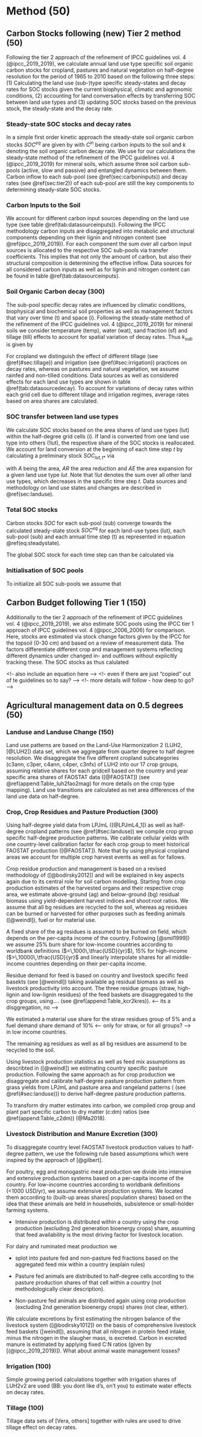 # Method (50)

<!-- Soil carbon dynamics are modeled using a yearly based SOC model and carbon input and management data. -->

## Carbon Stocks following (new) Tier 2 method (50) {#sec:carbonbudget}

Following the tier 2 approach of the refinement of IPCC guidelines vol. 4 (@ipcc_2019_2019), we calculate annual land use type specific soil organic carbon stocks for cropland, pastures and natural vegetation on half-degree resolution for the period of 1965 to 2010 based on the following three steps: (1) Calculating the land use (sub-)type specific steady-states and decay rates for SOC stocks given the current biophysical, climatic and agronomic conditions, (2) accounting for land conversation effects by transferring SOC between land use types and (3) updating SOC stocks based on the previous stock, the steady-state and the decay rate. 

### Steady-state SOC stocks and decay rates

In a simple first order kinetic approach the steady-state soil organic carbon stocks $SOC^{eq}$ are given by 
\begin{equation}
SOC^{eq} =\frac{C^{\textrm{in}}}{k}
\label{eq:inoutflow}
\end{equation}
with $C^{\textrm{in}}$ being carbon inputs to the soil and $k$ denoting the soil organic carbon decay rate. We use for our calculations the steady-state method of the refinement of the IPCC guidelines vol. 4 (@ipcc_2019_2019) for mineral soils, which assume three soil carbon sub-pools (active, slow and passive) and entangled dynamics between them. Carbon inflow to each sub-pool (see \@ref(sec:carboninputs)) and decay rates (see \@ref(sec:tier2)) of each sub-pool are still the key components to determining steady-state SOC stocks.  

### Carbon Inputs to the Soil {#sec:carboninputs}

We account for different carbon input sources depending on the land use type (see table \@ref(tab:datasourceinputs)). Following the IPCC methodology carbon inputs are disaggregated into metabolic and structural components depending on their lignin and nitrogen content (see \@ref(ipcc_2019_2019)). For each component the sum over all carbon input sources is allocated to the respective SOC sub-pools via transfer coefficients. This implies that not only the amount of carbon, but also their structural composition is determining the effective inflow. Data sources for all considered carbon inputs as well as for lignin and nitrogen content can be found in table \@ref(tab:datasourceinputs).  

```{=latex}

 \begin{table*}[h]
 \caption{Type and data sources for carbon inputs to different land use types}
 \begin{tabular}{l l l l}
 \tophline
  Land use types   & source of carbon inputs & data source & nitrogen and lignin content \\
 \middlehline
 \multirow{3}{*}{Cropland} & residues & FAOSTAT, LPJmL4 [2, sec:residues] & default values given by [2]  \\
                            & dead below ground biomass of crops & FAOSTAT, LPJmL4 [2, sec:residues] & default values given by [2] \\
                            & manure & FAOSTAT, Isabelle [2, sec:manure] & default values given by [2] \\
                            \hline
 \multirow{2}{*}{Pasture}  & annual litterfall & LPJmL4 [3] & default values given by [2] \\ 
                            & manure  & FAOSTAT, Isabelle [2, sec:manure] & default values given by [2] \\
                            \hline
  Natural vegetation        & annual litterfall & LPJmL4 [4]& \begin{minipage}[t]{0.28\columnwidth}\raggedright\strut Nitrogen and lignin content of tree compartments used in CENTURY [4] \strut \end{minipage}\tabularnewline
 \bottomhline
 \end{tabular}
 \label{tab:datasourceinputs}
 \belowtable{}
 \end{table*}
```

### Soil Organic Carbon decay (300) {#sec:tier2}

The sub-pool specific decay rates are influenced by climatic conditions, biophysical and biochemical soil properties as well as management factors that vary over time (t) and space (i). Following the steady-state method of the refinement of the IPCC guidelines vol. 4 (@ipcc_2019_2019) for mineral soils we consider temperature (temp), water (wat), sand fraction (sf) and tillage (till) effects to account for spatial variation of decay rates. Thus $k_{sub}$ is given by

\begin{equation}
\begin{aligned}
& k_{active,t,i}  & = &~ k_{active}  ~ &\cdot~ temp_{t,i} ~ &\cdot~ wat_{t,i} ~ &\cdot~ till_{t,i} ~ & \cdot~ sf_{t,i}\\
& k_{slow,t,i}    & = &~ k_{slow}    ~ &\cdot~ temp_{t,i} ~ &\cdot~ wat_{t,i} ~ &\cdot~ till_{t,i} ~ &\\
& k_{passive,t,i} & = &~ k_{passive} ~ &\cdot~ temp_{t,i} ~ &\cdot~ wat_{t,i} ~ & ~ &
\label{eq:decayrates}
\end{aligned}
\end{equation}


For cropland we distinguish the effect of different tillage (see \@ref(#sec:tillage)) and irrigation (see \@ref(#sec:irrigation)) practices on decay rates, whereas on pastures and natural vegetation, we assume rainfed and non-tilled conditions. Data sources as well as considered effects for each land use types are shown in table \@ref(tab:datasourcedecay). To account for variations of decay rates within each grid cell due to different tillage and irrigation regimes, average rates based on area shares are calculated.

```{=latex}

 \begin{table*}[h]
 \caption{Type and data sources for carbon inputs to different land use types}
 \begin{tabular}{l l l l}
 \tophline
  Land use types   & type of decay driver & parameter use to represent driver & data source \\
 \middlehline
 \multirow{2}{*}{all} & Soil quality & Sand fraction of the first 0-30 cm &  [SoilGrids]  \\
                      \cline{2-4}
                      
                      & Mircobial activity & air temperature & [CRUp4.0] \\
                      \cline{2-4}
                      
                      & Water restriction & precipitation \& potential evapotranspiration & [CRUp4.0] \\
                      \cline{1-4}
\multirow{2}{*}{\begin{minipage}[t]{0.2\columnwidth}\raggedright\strut Cropland\\(additionally)\strut\end{minipage}} & Water restriction*  & irrigation  & [sec:irrigation] \\ 
                      \cline{2-4}
                      
                      & Soil disturbance & tillage & [sec:tillage] \\
 \bottomhline
 \end{tabular}
 \label{tab:datasourcedecay}
 \belowtable{}
 \end{table*}
```

### SOC transfer between land use types

We calculate SOC stocks based on the area shares of land use types (lut) within the half-degree grid cells (i). If land is converted from one land use type into others (!lut), the respective share of the SOC stocks is reallocated. We account for land conversion at the beginning of each time step $t$ by calculating a preliminary stock $SOC_{lut,t*}$ via 

\begin{equation}
SOC_{lut,t*} = SOC_{lut,t-1} - \frac{SOC_{lut,t-1}}{A_{lut,t-1}} \cdot  AR_{lut,t} + \frac{SOC_{!lut,t-1}}{A_{!lut,t-1}} \cdot  AE_{lut,t} \qquad \forall sub, i  
\label{eq:ctransfer}
\end{equation}

with $A$ being the area, $AR$ the area reduction and $AE$ the area expansion for a given land use type $lut$. Note that $!lut$ denotes the sum over all other land use types, which decreases in the specific time step $t$. Data sources and methodology on land use states and changes are described in \@ref(sec:landuse). 

### Total SOC stocks

Carbon stocks $SOC$ for each sub-pool (sub) converge towards the calculated steady-state stock $SOC^{eq}$ for each land-use types (lut), each sub-pool (sub) and each annual time step (t) as represented in equation \@ref(eq:steadystate).

\begin{equation}
SOC_{t} = SOC_{t-1} + (SOC^{eq}_{t} - SOC_{t-1}) \cdot k_{t} \cdot 1\unit{a} \qquad \forall lut, sub, i.
\label{eq:steadystate}
\end{equation}

The global SOC stock for each time step can than be calculated via

\begin{equation}
SOC_{t} = \sum_{i} \underbrace{\sum_{lut} \overbrace{\sum_{sub} SOC_{lut, sub, t, i}.}^{\text{$SOC_{lut, t, i}$ - land use type specific SOC stock within cell}}}_{\text{$SOC_{t, i}$ - total SOC stock within cell}}
\label{eq:totalstock}
\end{equation}

### Initialisation of SOC pools

To initialize all SOC sub-pools we assume that  


\newpage

## Carbon Budget following Tier 1 (150) {#sec:tier1}

Additionally to the tier 2 approach of the refinement of IPCC guidelines vol. 4 (@ipcc_2019_2019), we also estimate SOC pools using the IPCC tier 1 approach of IPCC guidelines vol. 4 (@ipcc_2006_2006) for comparison. Here, stocks are estimated via stock change factors given by the IPCC for the topsoil (0-30 cm) and based on a review of measurement data. The factors differentiate  different crop and management systems reflecting different dynamics under changed in- and outflows without explicitly tracking these. The SOC stocks as thus calulated

\begin{equation}
SOC_{t} = SOC_{t-1} - \frac{SOC_{t-1}-SOC_{\text{target}}}{D}
\intertext{with}
SOC_{\text{target}} = \sum_{c,s,i} SOC_{\text{ref}_{c,s,i}} \cdot F_{\text{LU}_{c,s,i}} \cdot F_{\text{MG}_{c,s,i}} \cdot F_{\text{I}_{c,s,i}} \cdot A_{c,s,i}}
\label{eq:tier1}
\end{equation}


<!- also include an equation here -->
<!- even if there are just "copied" out of te guidelines so to say? -->
<!- more details will follow - how deep to go? -->

## Agricultural management data on 0.5 degrees	(50) {#sec:agrimanagement}

### Landuse and Landuse Change (150) {#sec:landuse}

Land use patterns are based on the Land-Use Harmonization 2 (LUH2, [@LUH2]) data set, which we aggregate from quarter degree to half degree resolution. We disaggregate the five different cropland subcategories (c3ann, c3per, c4ann, c4per, c3nfx) of LUH2 into our 17 crop groups, assuming relative shares for each gridcell based on the country and year specific area shares of FAOSTAT data ([@FAOSTAT]) (see \@ref(append:Table_luh2fao2mag) for more  details on the crop type mapping). Land use transitions are calculated as net area differences of the land use data on half-degree.

### Crop, Crop Residues and Pasture Production	(300)

Using half-degree yield data from LPJmL ([@LPJmL4_1]) as well as half-degree cropland patterns (see \@ref(#sec:landuse)) we compile crop group specific half-degree production patterns. We calibrate cellular yields with one country-level calibration factor for each crop group to meet historical FAOSTAT production ([@FAOSTAT]). Note that by using physical cropland areas we account for multiple crop harvest events as well as for fallows.

Crop residue production and management is based on a revised methodology of ([@bodirsky2012]) and will be explained in key aspects again due to its central role for soil carbon modelling. Starting from crop production estimates of the harvested organs and their respective crop area, we estimate above-ground (ag) and below-ground (bg) residual biomass using yield-dependent harvest indices and shoot:root ratios. We assume that all bg residues are recycled to the soil, whereas ag residues can be burned or harvested for other purposes such as feeding animals ([@weindl]), fuel or for material use.

A fixed share of the ag residues is assumed to be burned on field, which depends on the per-capita income of the country. Following [@smil1999]) we assume 25% burn share for low-income countries according to worldbank definitions ($<\,1000\,\tfrac{USD}{yr}$), 15% for high-income  ($>\,10000\,\tfrac{USD}{yr}$ and linearly interpolate shares for all middle-income countries depending on their per-capita income.

Residue demand for feed is based on country and livestock specific feed basekts (see [@weindl]) taking available ag residual biomass as well as livestock productivity into account. The three residue groups (straw, high-lignin and low-lignin residues) of the feed baskets are disaggregated to the crop groups, using.... (see \@ref(append:Table_kcr2kres)). <-- its a disggregation, no -->

We estimated a material use share for the straw residues group of 5% and a fuel demand share demand of 10% <-- only for straw, or for all groups? --> in low income countries.

The remaining ag residues as well as all bg residues are assumend to be recycled to the soil.

<!-- Add formular or drawings here? --> 
<!-- if you want, but first finish the rest -->


Using livestock production statistics as well as feed mix assumptions as describted in ([@weindl]) we estimating country specific pasture production. Following the same approach as for crop production we disaggregate and calibrate half-degree pasture production pattern from grass yields from LPJmL and pasture area and rangeland patterns ( (see \@ref(#sec:landuse))) to derive half-degree pasture production patterns.


To transform dry matter estimates into carbon, we compiled crop group and plant part specific carbon to dry matter (c:dm) ratios (see \@ref(append:Table_c2dm)) (@Ma2018).

<!-- Litter is coming from LPJmL in carbon units - transformation with 0.44 is done twice reverting the effect of the transformation -->

### Livestock Distribution and Manure Excretion	(300)

To disaggregate country level FAOSTAT livestock production values to half-degree pattern, we use the following rule based assumptions which were inspired by the approach of [@gilbert].

For poultry, egg and monogastric meat production we divide into intensive and extensive production systems based on a per-capita income of the country. For low-income countries according to worldbank definitions (<1000 USD/yr), we assume extensive production systems. We located them according to (built-up areas shares| population shares) based on the idea that these animals are held in households, subsistence or small-holder farming systems.  

* Intensive production is distributed within a country using the crop production (excluding 2nd generation bioenergy crops) share, assuming that feed availability is the most driving factor for livestock location.

For dairy and ruminated meat production we

* splot into pasture fed and non-pasture fed fractions based on the aggregated feed mix within a country (explain rules)

<!-- how to spell out that crop is everything else then pasture? -->

* Pasture fed animals are distributed to half-degree cells according to the pasture production shares of that cell within a country (not methodologically clear description).

* Non-pasture fed animals are distributed again using crop production (excluding 2nd generation bioenergy crops) shares (not clear, either).

<!-- Add formular, drawings or visualisation here? --> <!-- No formulas needed, but precise wording --> 

<!-- TILL HERE -->

We calculate excretions by first estimating the nitrogen balance of the livestock system ([@bodirsky1012]) on the basis of comprehensive livestock feed baskets ([weindl]), assuming that all nitrogen in protein feed intake, minus the nitrogen in the slaugher mass, is excreted. 
Carbon in excreted manure is estimated by applying fixed C:N ratios (given by [(@ipcc_2019_2019)]).
What about animal waste management losses?

### Irrigation (100)
Simple growing period calculations together with irrigation shares of LUH2v2 are used (BB: you dont like d's, on't you) to estimate water effects on decay rates.

### Tillage (100)
Tillage data sets of [Vera, others] together with rules are used to drive tillage effect on decay rates.
